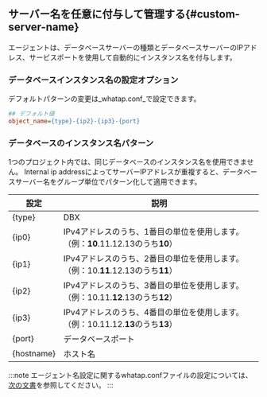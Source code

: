 ## サーバー名を任意に付与して管理する{#custom-server-name}

エージェントは、データベースサーバーの種類とデータベースサーバーのIPアドレス、サービスポートを使用して自動的にインスタンス名を付与します。

### データベースインスタンス名の設定オプション

デフォルトパターンの変更は_whatap.conf_で設定できます。

```ini title='whatap.conf'
## デフォルト値
object_name={type}-{ip2}-{ip3}-{port}
```

### データベースのインスタンス名パターン

1つのプロジェクト内では、同じデータベースのインスタンス名を使用できません。 Internal ip addressによってサーバーIPアドレスが重複すると、データベースサーバー名をグループ単位でパターン化して適用できます。

| 設定         | 説明                                                                        |
| ---------- | ------------------------------------------------------------------------- |
| {type}     | DBX                                                                       |
| {ip0}      | IPv4アドレスのうち、1番目の単位を使用します。（例：**10**.11.12.13のうち**10**）                     |
| {ip1}      | IPv4アドレスのうち、2番目の単位を使用します。（例：10.**11**.12.13のうち**11**）                     |
| {ip2}      | IPv4アドレスのうち、3番目の単位を使用します。（例：10.11.**12**.13のうち**12**）                     |
| {ip3}      | IPv4アドレスのうち、4番目の単位を使用します。（例：10.11.12.**13**のうち**13**）                     |
| {port}     | データベースポート                                                                 |
| {hostname} | ホスト名                                                                      |

:::note
エージェント名設定に関するwhatap.confファイルの設定については、[次の文書](agent-naming)を参照してください。
:::

